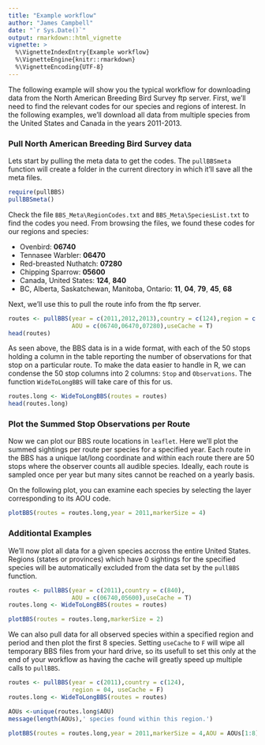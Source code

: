 ```yaml
---
title: "Example workflow"
author: "James Campbell"
date: "`r Sys.Date()`"
output: rmarkdown::html_vignette
vignette: >
  %\VignetteIndexEntry{Example workflow}
  %\VignetteEngine{knitr::rmarkdown}
  %\VignetteEncoding{UTF-8}
---
```


The following example will show you the typical workflow for downloading data from the North American Breeding Bird Survey ftp server.  First, we'll need to find the relevant codes for our species and regions of interest.  In the following examples, we'll download all data from multiple species from the United States and Canada in the years 2011-2013.

### Pull North American Breeding Bird Survey data

Lets start by pulling the meta data to get the codes.  The `pullBBSmeta` function will create a folder in the current directory in which it'll save all the meta files.

```r
require(pullBBS)
pullBBSmeta()
```

Check the file `BBS_Meta\RegionCodes.txt` and `BBS_Meta\SpeciesList.txt` to find the codes you need.  From browsing the files, we found these codes for our regions and species:

- Ovenbird: **06740**
- Tennasee Warbler: **06470**
- Red-breasted Nuthatch: **07280**
- Chipping Sparrow: **05600**
- Canada, United States: **124**, **840**
- BC, Alberta, Saskatchewan, Manitoba, Ontario: **11**, **04**, **79**, **45**, **68**

Next, we'll use this to pull the route info from the ftp server.

```r
routes <- pullBBS(year = c(2011,2012,2013),country = c(124),region = c(11,04,79,45,68),
                  AOU = c(06740,06470,07280),useCache = T)
head(routes)
```

As seen above, the BBS data is in a wide format, with each of the 50 stops holding a column in the table reporting the number of observations for that stop on a particular route.  To make the data easier to handle in R, we can condense the 50 stop columns into 2 columns: `Stop` and `Observations`.  The function `WideToLongBBS` will take care of this for us.

```r
routes.long <- WideToLongBBS(routes = routes)
head(routes.long)
```

### Plot the Summed Stop Observations per Route

Now we can plot our BBS route locations in `leaflet`.  Here we'll plot the summed sightings per route per species for a specified year.  Each route in the BBS has a unique lat/long coordinate and within each route there are 50 stops where the observer counts all audible species.  Ideally, each route is sampled once per year but many sites cannot be reached on a yearly basis.

On the following plot, you can examine each species by selecting the layer corresponding to its AOU code.

```r
plotBBS(routes = routes.long,year = 2011,markerSize = 4)
```

### Additiontal Examples

We'll now plot all data for a given species accross the entire United States.  Regions (states or provinces) which have 0 sightings for the specified species will be automatically excluded from the data set by the `pullBBS` function.

```r
routes <- pullBBS(year = c(2011),country = c(840),
                  AOU = c(06740,05600),useCache = T)
routes.long <- WideToLongBBS(routes = routes)
```

```r
plotBBS(routes = routes.long,markerSize = 2)
```

We can also pull data for all observed species within a specified region and period and then plot the first 8 species.  Setting `useCache` to `F` will wipe all temporary BBS files from your hard drive, so its usefull to set this only at the end of your workflow as having the cache will greatly speed up multiple calls to `pullBBS`.

```r
routes <- pullBBS(year = c(2011),country = c(124),
                  region = 04, useCache = F)
routes.long <- WideToLongBBS(routes = routes)
```

```r
AOUs <-unique(routes.long$AOU)
message(length(AOUs),' species found within this region.')
```

```r
plotBBS(routes = routes.long,year = 2011,markerSize = 4,AOU = AOUs[1:8])
```
